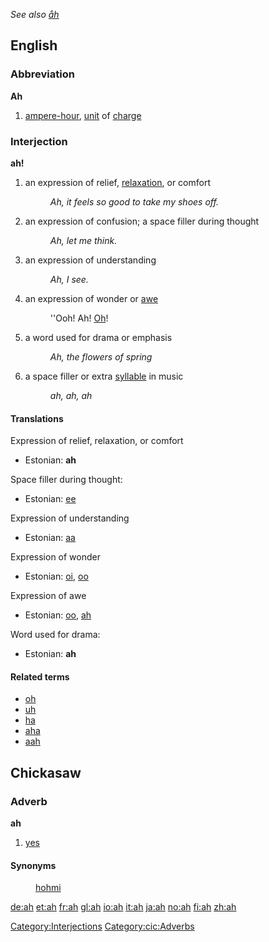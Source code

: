 ''See also [[åh]]''
==English==

===Abbreviation===
'''Ah'''
# [[ampere-hour]], [[unit]] of [[charge]]

===Interjection===
'''ah!'''

# an expression of relief, [[relax]]ation, or comfort
#: ''Ah, it feels so good to take my shoes off.''
# an expression of confusion; a space filler during thought
#: ''Ah, let me think.''
# an expression of understanding
#: ''Ah, I see.''
# an expression of wonder or [[awe]]
#: ''Ooh! Ah! [[Oh]]!
# a word used for drama or emphasis
#: ''Ah, the flowers of spring''
# a space filler or extra [[syllable]] in music
#: ''ah, ah, ah''

====Translations====
Expression of relief, relaxation, or comfort
*Estonian: '''ah'''

Space filler during thought:
*Estonian: [[ee]]

Expression of understanding
*Estonian: [[aa]]

Expression of wonder
*Estonian: [[oi]], [[oo]]

Expression of awe
*Estonian: [[oo]], [[ah]]

Word used for drama:
*Estonian: '''ah'''

====Related terms====
*[[oh]]
*[[uh]]
*[[ha]]
*[[aha]]
*[[aah]]

==Chickasaw==
===Adverb===
'''ah'''
#[[yes]]

====Synonyms====
:[[hohmi]]

[[Category:Interjections]]
[[Category:cic:Adverbs]]

[[de:ah]]
[[et:ah]]
[[fr:ah]]
[[gl:ah]]
[[io:ah]]
[[it:ah]]
[[ja:ah]]
[[no:ah]]
[[fi:ah]]
[[zh:ah]]